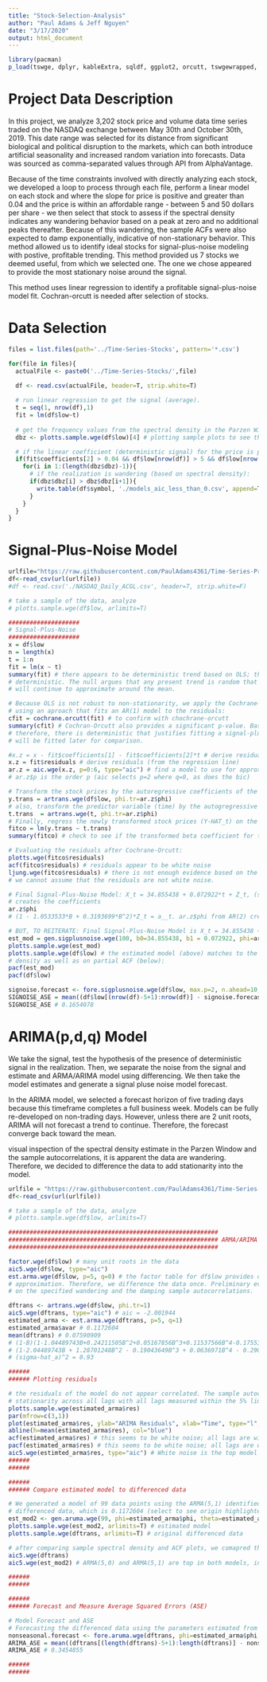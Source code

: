 ```yaml
---
title: "Stock-Selection-Analysis"
author: "Paul Adams & Jeff Nguyen"
date: "3/17/2020"
output: html_document
---
```


```r
library(pacman)
p_load(tswge, dplyr, kableExtra, sqldf, ggplot2, orcutt, tswgewrapped, readr)
```

# Project Data Description

In this project, we analyze 3,202 stock price and volume data time series traded on the NASDAQ exchange between May 30th and October
30th, 2019. This date range was selected for its distance from significant biological and political disruption to the markets, which 
can both introduce artificial seasonality and increased random variation into forecasts. Data was sourced as comma-separated values
through API from AlphaVantage.

Because of the time constraints involved with directly analyzing each stock, we developed a loop to process through each file, perform
a linear model on each stock and where the slope for price is positive and greater than 0.04 and the price is within an affordable 
range - between 5 and 50 dollars per share - we then select that stock to assess if the spectral density indicates any wandering 
behavior based on a peak at zero and no additional peaks thereafter. Because of this wandering, the sample ACFs were also expected 
to damp exponentially, indicative of non-stationary behavior. This method allowed us to identify ideal stocks for signal-plus-noise 
modeling with postive, profitable trending. This method provided us 7 stocks we deemed useful, from which we selected one. The one we 
chose appeared to provide the most stationary noise around the signal.

This method uses linear regression to identify a profitable signal-plus-noise model fit. Cochran-orcutt is needed after selection of 
stocks.

# Data Selection
```r
files = list.files(path='../Time-Series-Stocks', pattern='*.csv')

for(file in files){
  actualFile <- paste0('../Time-Series-Stocks/',file)
  
  df <- read.csv(actualFile, header=T, strip.white=T)

  # run linear regression to get the signal (average).
  t = seq(1, nrow(df),1)
  fit = lm(df$low~t)
  
  # get the frequency values from the spectral density in the Parzen Window (we want them to wander without season; just trend)
  dbz <- plotts.sample.wge(df$low)[4] # plotting sample plots to see the stocks while they process

  # if the linear coefficient (deterministic signal) for the price is positive and the price is between 5 and 50 (affordable):
  if(fit$coefficients[2] > 0.04 && df$low[nrow(df)] > 5 && df$low[nrow(df)] < 50){
    for(i in 1:(length(dbz$dbz)-1)){
      # if the realization is wandering (based on spectral density):
      if(dbz$dbz[i] > dbz$dbz[i+1]){
        write.table(df$symbol, './models_aic_less_than_0.csv', append=T)
      }
    }
  }
}

```


# Signal-Plus-Noise Model

```r
urlfile="https://raw.githubusercontent.com/PaulAdams4361/Time-Series-Project/master/NASDAQ_Daily_ACGL.csv"
df<-read_csv(url(urlfile))
#df <- read.csv('./NASDAQ_Daily_ACGL.csv', header=T, strip.white=F)

# take a sample of the data, analyze
# plotts.sample.wge(df$low, arlimits=T)

####################
# Signal-Plus-Noise
####################
x = df$low
n = length(x)
t = 1:n
fit = lm(x ~ t)
summary(fit) # there appears to be deterministic trend based on OLS; the p-value is significant so reject the null that it is not
# deterministic. The null argues that any present trend is random that will eventually traverse such a pattern that the realization 
# will continue to approximate around the mean. 

# Because OLS is not robust to non-stationarity, we apply the Cochrane-Orcutt test to also test the beta coefficient slope of time
# using an aproach that fits an AR(1) model to the residuals:
cfit = cochrane.orcutt(fit) # to confirm with chochrane-orcutt
summary(cfit) # Cochran-Orcutt also provides a significant p-value. Based on this, we assume the slope is not equal to zero and
# therefore, there is deterministic that justifies fitting a signal-plus-noise model instead of an ARMA(p,q). However, ARMA(p,q)
# will be fitted later for comparison.

#x.z = x - fit$coefficients[1] - fit$coefficients[2]*t # derive residuals
x.z = fit$residuals # derive residuals (from the regression line)
ar.z = aic.wge(x.z, p=0:6, type="aic") # find a model to use for approximating the residuals. NOTE: (sigmaHAT_a)^2 = 0.1177843
# ar.z$p is the order p (aic selects p=2 where q=0, as does the bic)

# Transform the stock prices by the autoregressive coefficients of the fitted residuals from the linear regression model
y.trans = artrans.wge(df$low, phi.tr=ar.z$phi)
# also, transform the predictor variable (time) by the autogregressive coefficeints of the fitted residuals as well
t.trans  = artrans.wge(t, phi.tr=ar.z$phi)
# Finally, regress the newly transformed stock prices (Y-HAT_t) on the transformed time (T-HAT_t)using ordinary least squares
fitco = lm(y.trans ~ t.trans)
summary(fitco) # check to see if the transformed beta coefficient for the slope is still significant

# Evaluating the residuals after Cochrane-Orcutt:
plotts.wge(fitco$residuals)
acf(fitco$residuals) # residuals appear to be white noise
ljung.wge(fitco$residuals) # there is not enough evidence based on the ljung-box test to reject the null hypothesis. Therefore, 
# we cannot assume that the residuals are not white noise.

# Final Signal-Plus-Noise Model: X_t = 34.855438 + 0.072922*t + Z_t, (sigmaHAT_a)^2 = 0.1177843 summary(fit = lm(x ~ t))
# creates the coefficients
ar.z$phi
# (1 - 1.0533533*B + 0.3193699*B^2)*Z_t = a__t. ar.z$phi from AR(2) creates the coeffients and (sigmaHAT_a)^2 = 0.1177843

# BUT, TO REITERATE: Final Signal-Plus-Noise Model is X_t = 34.855438 + 0.072922*t + Z_t, (sigmaHAT_a)^2 = 0.1177843
est_mod = gen.sigplusnoise.wge(100, b0=34.855438, b1 = 0.072922, phi=ar.z$phi, vara=0.1177843)
plotts.sample.wge(est_mod)
plotts.sample.wge(df$low) # the estimated model (above) matches to the actual model (here) on both sample ACFs and sample spectral
# density as well as on partial ACF (below):
pacf(est_mod)
pacf(df$low)

signoise.forecast <- fore.sigplusnoise.wge(df$low, max.p=2, n.ahead=10, limits=T, lastn=T, plot=T)
SIGNOISE_ASE = mean((df$low[(nrow(df)-5+1):nrow(df)] - signoise.forecast$f)^2)
SIGNOISE_ASE # 0.1654078
```


# ARIMA(p,d,q) Model

We take the signal, test the hypothesis of the presence of deterministic signal in the realization. Then, we separate the noise from the 
signal and estimate and ARMA/ARIMA model using differencing. We then take the model estimates and generate a signal pluse noise model 
forecast.

In the ARIMA model, we selected a forecast horizon of five trading days because this timeframe completes a full business week. Models
can be fully re-developed on non-trading days. However, unless there are 2 unit roots, ARIMA will not forecast a trend to continue.
Therefore, the forecast converge back toward the mean.

visual inspection of the spectral density estimate in the Parzen Window and the sample autocorrelations, it is apparent the data are
wandering. Therefore, we decided to difference the data to add stationarity into the model.
```r
urlfile = "https://raw.githubusercontent.com/PaulAdams4361/Time-Series-Project/master/NASDAQ_Daily_ACGL.csv"
df<-read_csv(url(urlfile))

# take a sample of the data, analyze
# plotts.sample.wge(df$low, arlimits=T)

###########################################################
########################################################### ARMA/ARIMA
###########################################################

factor.wge(df$low) # many unit roots in the data
aic5.wge(df$low, type="aic")
est.arma.wge(df$low, p=5, q=0) # the factor table for df$low provides one (1-B) represented as (1-0.9956B), a close-enough 
# approximation. Therefore, we difference the data once. Preliminary evidence suggesting differencing is useful is based 
# on the specified wandering and the damping sample autocorrelations.

dftrans <- artrans.wge(df$low, phi.tr=1)
aic5.wge(dftrans, type="aic") # aic = -2.001944
estimated_arma <- est.arma.wge(dftrans, p=5, q=1)
estimated_arma$avar # 0.1172604
mean(dftrans) # 0.07590909
# (1-B)(1-1.04489743B+0.24211505B^2+0.05167856B^3+0.11537566B^4-0.17553271B^5)*(X_t + 0.0759) = a_t, (sigma-hat_a)^2 = 0.93
# (1-2.04489743B + 1.28701248B^2 - 0.19043649B^3 + 0.0636971B^4 - 0.29090837B^5 + 0.17553271B^6)(X_t + 0.0759) = a_t, 
# (sigma-hat_a)^2 = 0.93

######
###### Plotting residuals

# the residuals of the model do not appear correlated. The sample autocorrelation and partial autocorrelation plots indicate 
# stationarity across all lags with all lags measured within the 5% limits
plotts.sample.wge(estimated_arma$res)
par(mfrow=c(3,1))
plot(estimated_arma$res, ylab="ARIMA Residuals", xlab="Time", type="l", main = "ARIMA(5,1,1) Model Residuals over Time")
abline(h=mean(estimated_arma$res), col="blue")
acf(estimated_arma$res) # this seems to be white noise; all lags are within the 5% limits
pacf(estimated_arma$res) # this seems to be white noise; all lags are within the 5% limits
aic5.wge(estimted_arma$res, type="aic") # White noise is the top model selected for the residuals, by AIC (ARMA(0,0))
######
######

######
###### Compare estimated model to differenced data

# We generated a model of 99 data points using the ARMA(5,1) identified by aic5 with a variance equal to that estimated from the
# differenced data, which is 0.1172604 (select to see origin highlighted above)
est_mod2 <- gen.aruma.wge(99, phi=estimated_arma$phi, theta=estimated_arma$theta, d=1, vara=estimated_arma$avar, sn=30)
plotts.sample.wge(est_mod2, arlimits=T) # estimated model
plotts.sample.wge(dftrans, arlimits=T) # original differenced data

# after comparing sample spectral density and ACF plots, we comapred the AIC-estimated models to compare identified models
aic5.wge(dftrans)
aic5.wge(est_mod2) # ARMA(5,0) and ARMA(5,1) are top in both models, indicating a potentially useful model..

######
######

######
###### Forecast and Measure Average Squared Errors (ASE)

# Model Forecast and ASE
# Forecasting the differenced data using the parameters estimated from it (we do not apply a d=1)
nonseasonal.forecast <- fore.aruma.wge(dftrans, phi=estimated_arma$phi, theta=estimated_arma$theta, n.ahead=5, lastn=T)
ARIMA_ASE = mean((dftrans[(length(dftrans)-5+1):length(dftrans)] - nonseasonal.forecast$f)^2)
ARIMA_ASE # 0.3454855

######
######
```
